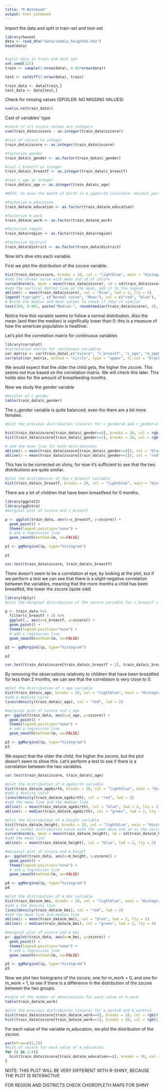```yaml
---
title: "R Notebook"
output: html_notebook
---
```


Import the data and split in train-set and test-set

```r
library(haven)
data <- read_dta("data/zambia_height92.dta")
head(data)


#split data in train and test set
set.seed(123)
train <- sample(1:nrow(data), 0.85*nrow(data))

test <- setdiff(1:nrow(data), train)

train_data <- data[train,]
test_data <- data[test,]
```

Check for missing values (SPOILER: NO MISSING VALUES)

```r
sum(is.na(train_data))
```

Cast of variables' type

```r
#check if all zscore values are integers
sum(train_data$zscore - as.integer(train_data$zscore))

#cast of zscore to integer
train_data$zscore <- as.integer(train_data$zscore)

#factorize gender
train_data$c_gender <- as.factor(train_data$c_gender)

#cast c_breastf as integer
train_data$c_breastf <- as.integer(train_data$c_breastf)

#cast c_age as integer
train_data$c_age <- as.integer(train_data$c_age)

#NOTE: to have the month of birth in m_agebirth calculate: decimal_part * 12

#factorize m_education
train_data$m_education <- as.factor(train_data$m_education)

#factorize m_work
train_data$m_work <- as.factor(train_data$m_work)

#factorize region
train_data$region <- as.factor(train_data$region)

#factorize district
train_data$district <- as.factor(train_data$district)
```

Now let's dive into each variable.

First we plot the distribution of the zscore variable.

```r
hist(train_data$zscore, breaks = 20, col = "lightblue", main = "Histogram of zscore", xlab = "zscore", freq = FALSE)
#add the normal curve with mean and sd of zscore
curve(dnorm(x, mean = mean(train_data$zscore), sd = sd(train_data$zscore)), col = "red", lwd = 2, add = TRUE)
#add the vertical dotted line at the mean, add it to the legend
abline(v = mean(train_data$zscore), col = "blue", lwd = 2, lty = 2)
legend("topright", c("Normal curve", "Mean"), col = c("red", "blue"), lwd = c(2, 2), lty = c(1, 2), cex = 1.5)
# Write the median and mean values to check if they're similar 
text(350, 0.001, paste("Median:", round(median(train_data$zscore), 2), "\nMean:", round(mean(train_data$zscore), 2)), cex = 1.5)
```

Notice how this variable seems to follow a normal distribution. Also the mean (and then the median) is significally lower than 0: this is a measure of how the american population is healthier.

Let's plot the correlation matrix for continuous variables

```r
library(corrplot)
#correlation matrix for continuous variables
cor_matrix <- cor(train_data[,c("zscore", "c_breastf", "c_age", "m_agebirth", "m_height", "m_bmi")])
corrplot(cor_matrix, method = "circle", type = "upper", tl.col = "black", tl.srt = 45)
```
We would expect that the older the child gets, the higher the zscore. This seems not true based on the correlation matrix. We will check this later. This holds also for the amount of breasfeeding months.




Now we study the gender variable

```r
#barplot of c_gender
table(train_data$c_gender)
```

The c_gender variable is quite balanced, even tho there are a bit more females.

```r
#plot the previous distribution (zscore) for c_gender=0 and c_gender=1

hist(train_data$zscore[train_data$c_gender==0], breaks = 20, col = rgb(0,0,1,1/4), main = "Histogram of zscore", xlab = "zscore", freq = FALSE)
hist(train_data$zscore[train_data$c_gender==1], breaks = 20, col = rgb(1,0,0,1/4), main = "Histogram of zscore", xlab = "zscore", freq = FALSE, add = TRUE)

# add the mean line for both distributions
abline(v = mean(train_data$zscore[train_data$c_gender==0]), col = "blue", lwd = 2, lty = 2)
abline(v = mean(train_data$zscore[train_data$c_gender==1]), col = "red", lwd = 2, lty = 2)

```

This has to be corrected on shiny, for now it's sufficient to see that the two distributions are quite similar.

```r
#plot the distribution of the c_breastf variable
hist(train_data$c_breastf, breaks = 20, col = "lightblue", main = "Histogram of c_breastf", xlab = "c_breastf", freq = T)

```

There are a lot of children that have been breastfeed for 0 months.

```r
library(ggplot2)
library(ggExtra)
#marginal plot of zscore and c_breastf

p <- ggplot(train_data, aes(x=c_breastf, y=zscore)) +
  geom_point() +
  theme(legend.position="none") +
  # add a regression line
  geom_smooth(method=lm, se=FALSE)

p1 <- ggMarginal(p, type="histogram")

p1
```

```r
cor.test(train_data$zscore, train_data$c_breastf)
```

There doesn't seem to be a correlation at eye, by looking at the plot, but if we perform a test we can see that there is a slight negative correlation between the variables, meaning that the more months a child has been breastfed, the lower the zscore (quite odd)

```r
library(dplyr)
#plot the marginal distribution of the zscore variable for c_breastf > 2

p <- train_data %>% 
  filter(c_breastf > 2) %>% 
  ggplot(., aes(x=c_breastf, y=zscore)) +
  geom_point() +
  theme(legend.position="none") +
  # add a regression line
  geom_smooth(method=lm, se=FALSE)

p2 <- ggMarginal(p, type="histogram")

p2
```

```r
cor.test(train_data$zscore[train_data$c_breastf > 2], train_data$c_breastf[train_data$c_breastf > 2])

```

By removing the observations relatively to children that have been breastfed for less than 2 months, we can see that the correlation is very close to 0.

```r
#plot the distribution of c_age variable
hist(train_data$c_age, breaks = 20, col = "lightblue", main = "Histogram of c_age", xlab = "c_age", freq = F)
#add a density curve
lines(density(train_data$c_age), col = "red", lwd = 2)

```

```r
#marginal plot of zscore and c_age
p<- ggplot(train_data, aes(x=c_age, y=zscore)) +
  geom_point() +
  theme(legend.position="none") +
  # add a regression line
  geom_smooth(method=lm, se=FALSE)

p3 <- ggMarginal(p, type="histogram")
p3

```
We expect that the older the child, the higher the zscore, but the plot doesn't seem to show this. Let's perform a test to see if there is a correlation between the two variables.
```r
cor.test(train_data$zscore, train_data$c_age)

```




```r
#plot the distribution of m_agebirth variable
hist(train_data$m_agebirth, breaks = 20, col = "lightblue", main = "Histogram of m_agebirth", xlab = "m_agebirth", freq = F)
#add a density curve
lines(density(train_data$m_agebirth), col = "red", lwd = 2)
#add the mean line and the median line
abline(v = mean(train_data$m_agebirth), col = "blue", lwd = 2, lty = 2)
abline(v = median(train_data$m_agebirth), col = "green", lwd = 2, lty = 4)

```
```r
#plot the distribution of m_height variable
hist(train_data$m_height, breaks = 20, col = "lightblue", main = "Histogram of m_height", xlab = "m_height", freq = F)
#add a normal distribution curve with the same mean and sd as the variable
curve(dnorm(x, mean = mean(train_data$m_height), sd = sd(train_data$m_height)), col = "red", lwd = 2, add = TRUE)
#add the mean line
abline(v = mean(train_data$m_height), col = "blue", lwd = 2, lty = 2)

```

```r
#marginal plot of zscore and m_height
p<- ggplot(train_data, aes(x=m_height, y=zscore)) +
  geom_point() +
  theme(legend.position="none") +
  # add a regression line
  geom_smooth(method=lm, se=FALSE)

p4 <- ggMarginal(p, type="histogram")
p4

```
```r
#plot the distribution of m_bmi variable
hist(train_data$m_bmi, breaks = 20, col = "lightblue", main = "Histogram of m_bmi", xlab = "m_bmi", freq = F)
#add a the density line
lines(density(train_data$m_bmi), col = "red", lwd = 2)
#add the mean line and median line
abline(v = mean(train_data$m_bmi), col = "blue", lwd = 2, lty = 2)
abline(v = median(train_data$m_bmi), col = "green", lwd = 2, lty = 4)

```

```r
#marginal plot of zscore and m_bmi
p<- ggplot(train_data, aes(x=m_bmi, y=zscore)) +
  geom_point() +
  theme(legend.position="none") +
  # add a regression line
  geom_smooth(method=lm, se=FALSE)

p5 <- ggMarginal(p, type="histogram")
p5

```

Now we plot two histograms of the zscore, one for m_work = 0, and one for m_work = 1, to see if there is a difference in the distribution of the zscore between the two groups.
```r
#table of the number of observations for each value of m_work
table(train_data$m_work)

```




```r
#plot the previous distribution (zscore) for m_work=0 and m_workr=1
hist(train_data$zscore[train_data$m_work==0], breaks = 20, col = rgb(0,0,1,1/4), main = "Histogram of zscore", xlab = "zscore", freq = FALSE)
hist(train_data$zscore[train_data$m_work==1], breaks = 20, col = rgb(1,0,0,1/4), main = "Histogram of zscore", xlab = "zscore", freq = FALSE, add = TRUE)

```


For each value of the variable m_education, we plot the distribution of the zscore.

```r
par(mfrow=c(2,2))
#hist of zscore for each value of m_education
for (i in 1:4){
  hist(train_data$zscore[train_data$m_education==i], breaks = 20, col = rgb(0,0,1,1/4), , xlab = "zscore", freq = FALSE)
}

```

NOTE: THIS PLOT WILL BE VERY DIFFERENT WITH R-SHINY, BECAUSE THE PLOT IS INTERACTIVE

FOR REGION AND DISTRICTS CHECK CHOROPLETH MAPS FOR SHINY









